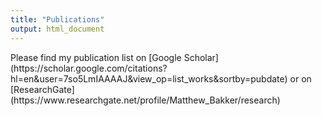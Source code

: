 ```yaml
---
title: "Publications"
output: html_document
---
```


Please find my publication list on [Google Scholar] (https://scholar.google.com/citations?hl=en&user=7so5LmIAAAAJ&view_op=list_works&sortby=pubdate)
or on [ResearchGate] (https://www.researchgate.net/profile/Matthew_Bakker/research)